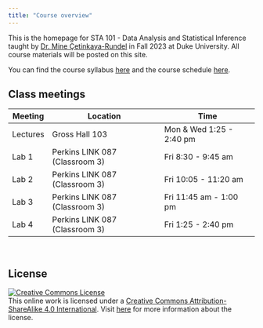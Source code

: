 ```yaml
---
title: "Course overview"
---
```


This is the homepage for STA 101 - Data Analysis and Statistical Inference taught by [Dr. Mine Çetinkaya-Rundel](http://mine-cr.com/) in Fall 2023 at Duke University. All course materials will be posted on this site.

You can find the course syllabus [here](/syllabus) and the course schedule [here](/).

## Class meetings

| Meeting  | Location                       | Time                     |
|----------|--------------------------------|--------------------------|
| Lectures | Gross Hall 103                 | Mon & Wed 1:25 - 2:40 pm |
| Lab 1    | Perkins LINK 087 (Classroom 3) | Fri 8:30 - 9:45 am       |
| Lab 2    | Perkins LINK 087 (Classroom 3) | Fri 10:05 - 11:20 am     |
| Lab 3    | Perkins LINK 087 (Classroom 3) | Fri 11:45 am - 1:00 pm   |
| Lab 4    | Perkins LINK 087 (Classroom 3) | Fri 1:25 - 2:40 pm       |

<br>

## **License**

[![Creative Commons License](https://licensebuttons.net/l/by-sa/4.0/88x31.png){alt="Creative Commons License"}](https://creativecommons.org/licenses/by-sa/4.0/)\
This online work is licensed under a [Creative Commons Attribution-ShareAlike 4.0 International](https://creativecommons.org/licenses/by-sa/4.0/). Visit [here](https://github.com/dukestatsciintrods/blob/master/LICENSE.md) for more information about the license.
